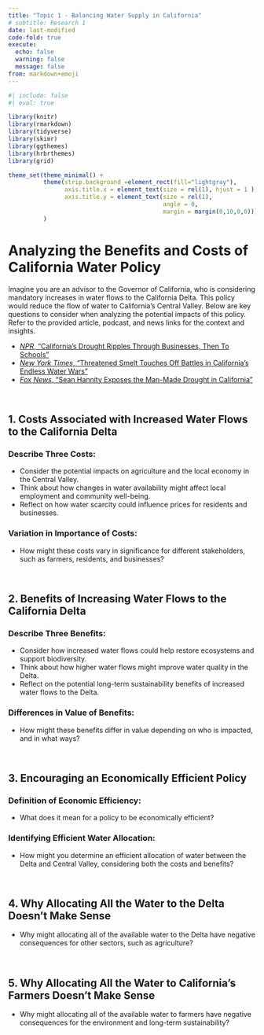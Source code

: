 ```yaml
---
title: "Topic 1 - Balancing Water Supply in California"
# subtitle: Research 1
date: last-modified
code-fold: true
execute: 
  echo: false
  warning: false
  message: false
from: markdown+emoji
---
```

```r
#| include: false
#| eval: true

library(knitr)
library(rmarkdown)
library(tidyverse)
library(skimr)
library(ggthemes)
library(hrbrthemes)
library(grid)

theme_set(theme_minimal() +
          theme(strip.background =element_rect(fill="lightgray"),
                axis.title.x = element_text(size = rel(1), hjust = 1 ),
                axis.title.y = element_text(size = rel(1), 
                                            angle = 0,
                                            margin = margin(0,10,0,0)))
          )

```


# Analyzing the Benefits and Costs of California Water Policy

Imagine you are an advisor to the Governor of California, who is considering mandatory increases in water flows to the California Delta. This policy would reduce the flow of water to California's Central Valley. Below are key questions to consider when analyzing the potential impacts of this policy. Refer to the provided article, podcast, and news links for the context and insights.

- [_NPR_, "California's Drought Ripples Through Businesses, Then To Schools"](https://www.npr.org/2014/04/20/304173037/californias-drought-ripples-through-businesses-and-even-schools)
- [_New York Times_, "Threatened Smelt Touches Off Battles in California's Endless Water Wars"](https://bcecon.github.io/econ-rw/1-app-nyt-2015-0215-smelt.pdf)
- [_Fox News_, "Sean Hannity Exposes the Man-Made Drought in California"](https://www.youtube.com/watch?v=Twd59PrqCNg)

<br>

## 1. Costs Associated with Increased Water Flows to the California Delta

### Describe Three Costs:
- Consider the potential impacts on agriculture and the local economy in the Central Valley.
- Think about how changes in water availability might affect local employment and community well-being.
- Reflect on how water scarcity could influence prices for residents and businesses.

### Variation in Importance of Costs:
- How might these costs vary in significance for different stakeholders, such as farmers, residents, and businesses?


<br>

## 2. Benefits of Increasing Water Flows to the California Delta

### Describe Three Benefits:
- Consider how increased water flows could help restore ecosystems and support biodiversity.
- Think about how higher water flows might improve water quality in the Delta.
- Reflect on the potential long-term sustainability benefits of increased water flows to the Delta.

### Differences in Value of Benefits:
- How might these benefits differ in value depending on who is impacted, and in what ways?


<br>

## 3. Encouraging an Economically Efficient Policy

### Definition of Economic Efficiency:
- What does it mean for a policy to be economically efficient?

### Identifying Efficient Water Allocation:
- How might you determine an efficient allocation of water between the Delta and Central Valley, considering both the costs and benefits?


<br>

## 4. Why Allocating All the Water to the Delta Doesn't Make Sense
- Why might allocating all of the available water to the Delta have negative consequences for other sectors, such as agriculture?


<br>

## 5. Why Allocating All the Water to California's Farmers Doesn't Make Sense
- Why might allocating all of the available water to farmers have negative consequences for the environment and long-term sustainability?

